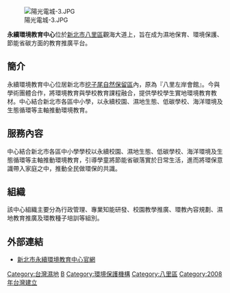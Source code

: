 {{unreferenced|time=2010-02-13T00:24:11+00:00}}
[[File:陽光電城-3.JPG|thumb]]

'''永續環境教育中心'''位於[[新北市|新北市]][[八里區|八里區]]觀海大道上，旨在成为濕地保育、環境保護、節能省碳方面的教育推廣平台。

== 簡介 ==
永續環境教育中心位居新北市[[挖子尾自然保留區|挖子尾自然保留區]]內，原為『八里左岸會館』。今與學術團體合作，將環境教育與學校教育課程融合，提供學校學生實地環境教育教材。中心結合新北市各區中小學，以永續校園、濕地生態、低碳學校、海洋環境及生態循環等主軸推動環境教育。

== 服務內容 ==
中心結合新北市各區中小學學校以永續校園、濕地生態、低碳學校、海洋環境及生態循環等主軸推動環境教育，引導學童將節能省碳落實於日常生活，進而將環保意識帶入家庭之中，推動全民做環保的共識。

== 組織 ==
該中心組織主要分為行政管理、專業知能研發、校園教學推廣、環教內容規劃、濕地教育推廣及環教種子培訓等組別。

== 外部連結 ==
*[https://web.archive.org/web/20181014072734/https://w3.sdec.ntpc.edu.tw/ 新北市永續環境教育中心官網]

[[Category:台灣濕地|Category:台灣濕地]]
[[Category:臺灣教育組織|B]]
[[Category:環境保護機構|Category:環境保護機構]]
[[Category:八里區|Category:八里區]]
[[Category:2008年台灣建立|Category:2008年台灣建立]]